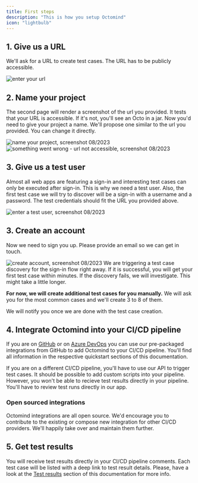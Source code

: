 ```yaml
---
title: First steps
description: "This is how you setup Octomind"
icon: "lightbulb"
---
```


## 1. Give us a URL

We'll ask for a URL to create test cases. The URL has to be publicly accessible.

<Frame caption="First page of the setup flow - link to your website, screenshot 08/2023">
  <img src="/images/setup/setup-1-url.png" alt="enter your url" />
</Frame>

## 2. Name your project

The second page will render a screenshot of the url you provided. It tests that your URL is accessible. If it's not, you'll see an Octo in a jar.
Now you'd need to give your project a name. We'll propose one similar to the url you provided.
You can change it directly.

<Frame caption="Second page of the setup flow: Name your project, screenshot 08/2023">
  <img
    src="/images/setup/setup-2-project.png"
    alt="name your project, screenshot 08/2023"
  />
</Frame>

<div class="mt-8" />

<Frame caption="Second page of the setup flow - error page, screenshot 08/2023">
  <img
    src="/images/setup/setup-2-octo-in-a-jar.png"
    alt="something went wrong - url not accessible, screenshot 08/2023"
  />
</Frame>

## 3. Give us a test user

Almost all web apps are featuring a sign-in and interesting test cases can only be executed after sign-in. This is why
we need a test user. Also, the first test case we will try to discover will be a sign-in with a username and a password.
The test credentials should fit the URL you provided above.

<Frame caption="Third page of the setup flow - test user credentials, screenshot 08/2023">
  <img
    src="/images/setup/setup-3-credentials.png"
    alt="enter a test user, screenshot 08/2023"
  />
</Frame>

## 3. Create an account

Now we need to sign you up. Please provide an email so we can get in touch.

<Frame caption="Fourth page of the setup flow - create account, screenshot 08/2023">
  <img
    src="/images/setup/setup-4-create-account.png"
    alt="create account, screenshot 08/2023"
  />
</Frame>


<Info>
  We are triggering a test case discovery for the sign-in flow right away. If it
  is successful, you will get your first test case within minutes. If the
  discovery fails, we will investigate. This might take a little longer.
</Info>

**For now, we will create additional test cases for you manually.** We will ask you for the most common cases and we'll create 3 to 8 of them.

<Info>We will notify you once we are done with the test case creation.</Info>

## 4. Integrate Octomind into your CI/CD pipeline

If you are on [GitHub](/quickstart-GitHub) or on [Azure DevOps](/quickstart-Azure) you can use our pre-packaged integrations from GitHub to
add Octomind to your CI/CD pipeline. You'll find all information in the respective quickstart sections of this documentation.

If you are on a different CI/CD pipeline, you'll have to use our API to trigger test cases. It should be possible to add custom scripts into
your pipeline. However, you won't be able to recieve test results directly in your pipeline. You'll have to review test runs directly in our app.

### Open sourced integrations

Octomind integrations are all open source. We'd encourage you to contribute to the existing or compose new integration for other CI/CD providers.
We'll happily take over and maintain them further.

## 5. Get test results

You will receive test results directly in your CI/CD pipeline comments. Each test case will be listed with a deep link to test result details.
Please, have a look at the [Test results](/test-results) section of this documentation for more info.

